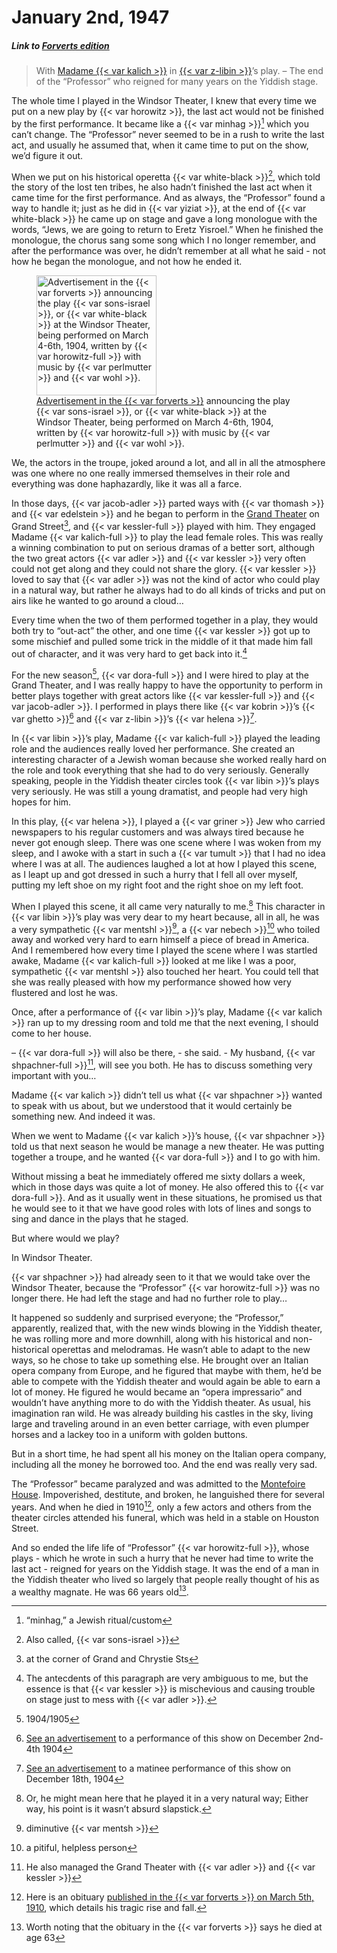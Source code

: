 # January 2nd, 1947

##### _Link to [Forverts edition](https://www.nli.org.il/en/newspapers/frw/1947/01/02/01/)_ {.unnumbered}

> With [Madame {{< var kalich >}}](https://www.museumoffamilyhistory.com/yt/lex/K/kalich-bertha.htm) in [{{< var z-libin >}}](https://www.museumoffamilyhistory.com/yt/lex/L/libin-z.htm)'s play. -- The end of the "Professor" who reigned for many years on the Yiddish stage.

The whole time I played in the Windsor Theater, I knew that every time we put on a new play by {{< var horowitz >}}, the last act would not be finished by the first performance. It became like a {{< var minhag >}}^["minhag," a Jewish ritual/custom] which you can't change. The "Professor" never seemed to be in a rush to write the last act, and usually he assumed that, when it came time to put on the show, we'd figure it out.



::: {layout-ncol="2"}

When we put on his historical operetta {{< var white-black >}}^[Also called, {{< var sons-israel >}}], which told the story of the lost ten tribes, he also hadn't finished the last act when it came time for the first performance. And as always, the "Professor" found a way to handle it; just as he did in {{< var yiziat >}}, at the end of {{< var white-black >}} he came up on stage and gave a long monologue with the words, "Jews, we are going to return to Eretz Yisroel." When he finished the monologue, the chorus sang some song which I no longer remember, and after the performance was over, he didn't remember at all what he said - not how he began the monologue, and not how he ended it. 


![[Advertisement in the {{< var forverts >}}](https://www.nli.org.il/en/newspapers/frw/1904/03/04/01/article/32.1/) announcing the play {{< var sons-israel >}}, or {{< var white-black >}} at the Windsor Theater, being performed on March 4-6th, 1904, written by {{< var horowitz-full >}} with music by {{< var perlmutter >}} and {{< var wohl >}}.](../img/newspaper_clippings/1904-03-04_forverts.png){width="2in"}

:::

We, the actors in the troupe, joked around a lot, and all in all the atmosphere was one where no one really immersed themselves in their role and everything was done haphazardly, like it was all a farce.

In those days, {{< var jacob-adler >}} parted ways with {{< var thomash >}} and {{< var edelstein >}} and he began to perform in the [Grand Theater](https://en.wikipedia.org/wiki/Grand_Theatre_(Manhattan)) on Grand Street^[at the corner of Grand and Chrystie Sts], and {{< var kessler-full >}} played with him. They engaged Madame {{< var kalich-full >}} to play the lead female roles. This was really a winning combination to put on serious dramas of a better sort, although the two great actors {{< var adler >}} and {{< var kessler >}} very often could not get along and they could not share the glory. {{< var kessler >}} loved to say that {{< var adler >}} was not the kind of actor who could play in a natural way, but rather he always had to do all kinds of tricks and put on airs like he wanted to go around a cloud...

Every time when the two of them performed together in a play, they would both try to "out-act" the other, and one time {{< var kessler >}} got up to some mischief and pulled some trick in the middle of it that made him fall out of character, and it was very hard to get back into it.^[The antecdents of this paragraph are very ambiguous to me, but the essence is that {{< var kessler >}} is mischevious and causing trouble on stage just to mess with {{< var adler >}}.]

For the new season^[1904/1905], {{< var dora-full >}} and I were hired to play at the Grand Theater, and I was really happy to have the opportunity to perform in better plays together with great actors like {{< var kessler-full >}} and {{< var jacob-adler >}}. I performed in plays there like {{< var kobrin >}}'s {{< var ghetto >}}^[[See an advertisement](https://www.nli.org.il/en/newspapers/freiearb/1904/12/04/01/article/27/) to a performance of this show on December 2nd-4th 1904] and {{< var z-libin >}}'s {{< var helena >}}^[[See an advertisement](https://www.nli.org.il/en/newspapers/haleom/1904/12/15/01/article/8.1/) to a matinee performance of this show on December 18th, 1904].



In {{< var libin >}}'s play, Madame {{< var kalich-full >}} played the leading role and the audiences really loved her performance. She created an interesting character of a Jewish woman because she worked really hard on the role and took everything that she had to do very seriously. Generally speaking, people in the Yiddish theater circles took {{< var libin >}}'s plays very seriously. He was still a young dramatist, and people had very high hopes for him.

In this play, {{< var helena >}}, I played a {{< var griner >}} Jew who carried newspapers to his regular customers and was always tired because he never got enough sleep. There was one scene where I was woken from my sleep, and I awoke with a start in such a {{< var tumult >}} that I had no idea where I was at all. The audiences laughed a lot at how I played this scene, as I leapt up and got dressed in such a hurry that I fell all over myself, putting my left shoe on my right foot and the right shoe on my left foot. 

When I played this scene, it all came very naturally to me.^[Or, he might mean here that he played it in a very natural way; Either way, his point is it wasn't absurd slapstick.] This character in {{< var libin >}}'s play was very dear to my heart because, all in all, he was a very sympathetic {{< var mentshl >}}^[diminutive {{< var mentsh >}}], a {{< var nebech >}}^[a pitiful, helpless person] who toiled away and worked very hard to earn himself a piece of bread in America. And I remembered how every time I played the scene where I was startled awake, Madame {{< var kalich-full >}} looked at me like I was a poor, sympathetic {{< var mentshl >}} also touched her heart. You could tell that she was really pleased with how my performance showed how very flustered and lost he was. 

Once, after a performance of {{< var libin >}}'s play, Madame {{< var kalich >}} ran up to my dressing room and told me that the next evening, I should come to her house.

-- {{< var dora-full >}} will also be there, - she said. - My husband, {{< var shpachner-full >}}^[He also managed the Grand Theater with {{< var adler >}} and {{< var kessler >}}], will see you both. He has to discuss something very important with you...

Madame {{< var kalich >}} didn't tell us what {{< var shpachner >}} wanted to speak with us about, but we understood that it would certainly be something new. And indeed it was. 

When we went to Madame {{< var kalich >}}'s house, {{< var shpachner >}} told us that next season he would be manage a new theater. He was putting together a troupe, and he wanted {{< var dora-full >}} and I to go with him. 

Without missing a beat he immediately offered me sixty dollars a week, which in those days was quite a lot of money. He also offered this to {{< var dora-full >}}. And as it usually went in these situations, he promised us that he would see to it that we have good roles with lots of lines and songs to sing and dance in the plays that he staged. 

But where would we play?

In Windsor Theater.

{{< var shpachner >}} had already seen to it that we would take over the Windsor Theater, because the "Professor" {{< var horowitz-full >}} was no longer there. He had left the stage and had no further role to play...

It happened so suddenly and surprised everyone; the "Professor," apparently, realized that, with the new winds blowing in the Yiddish theater, he was rolling more and more downhill, along with his historical and non-historical operettas and melodramas. He wasn't able to adapt to the new ways, so he chose to take up something else. He brought over an Italian opera company from Europe, and he figured that maybe with them, he'd be able to compete with the Yiddish theater and would again be able to earn a lot of money. He figured he would became an "opera impressario" and wouldn't have anything more to do with the Yiddish theater. As usual, his imagination ran wild. He was already building his castles in the sky, living large and traveling around in an even better carriage, with even plumper horses and a lackey too in a uniform with golden buttons. 

But in a short time, he had spent all his money on the Italian opera company, including all the money he borrowed too. And the end was really very sad.

The "Professor" became paralyzed and was admitted to the [Montefoire House](https://en.wikipedia.org/wiki/Montefiore_Home_for_Chronic_Invalids). Impoverished, destitute, and broken, he languished there for several years. And when he died in 1910^[Here is an obituary [published in the {{< var forverts >}} on March 5th, 1910](https://www.nli.org.il/en/newspapers/frw/1910/03/05/01/article/30/), which details his tragic rise and fall.], only a few actors and others from the theater circles attended his funeral, which was held in a stable on Houston Street. 

And so ended the life life of "Professor" {{< var horowitz-full >}}, whose plays - which he wrote in such a hurry that he never had time to write the last act - reigned for years on the Yiddish stage. It was the end of a man in the Yiddish theater who lived so largely that people really thought of his as a wealthy magnate. He was 66 years old^[Worth noting that the obituary in the {{< var forverts >}} says he died at age 63]. 

